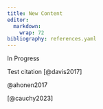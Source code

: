```yaml
---
title: New Content
editor: 
  markdown: 
    wrap: 72
bibliography: references.yaml
---
```


In Progress

Test citation [@davis2017]

@ahonen2017

[@cauchy2023]
